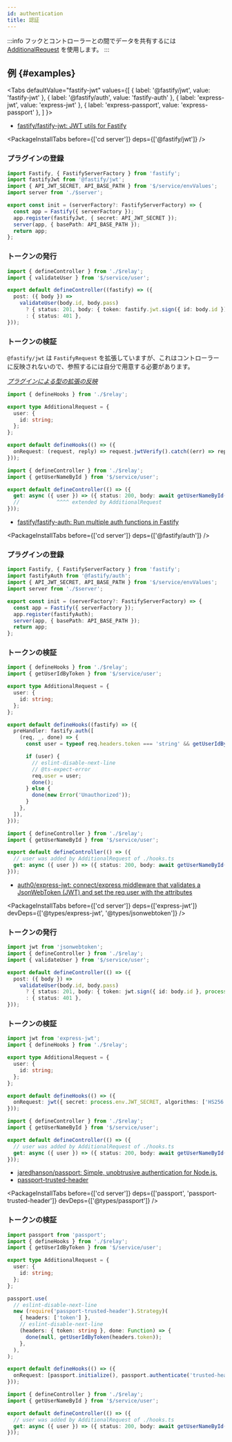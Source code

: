 ```yaml
---
id: authentication
title: 認証
---
```



:::info
フックとコントローラーとの間でデータを共有するには [AdditionalRequest](/docs/reference/additionalRequest) を使用します。
:::

## 例 {#examples}

<Tabs
  defaultValue="fastify-jwt"
  values={[
    { label: '@fastify/jwt', value: 'fastify-jwt' },
    { label: '@fastify/auth', value: 'fastify-auth' },
    { label: 'express-jwt', value: 'express-jwt' },
    { label: 'express-passport', value: 'express-passport' },
  ]
}>
<TabItem value="fastify-jwt">

- [fastify/fastify\-jwt: JWT utils for Fastify](https://github.com/fastify/fastify-jwt)

<PackageInstallTabs before={['cd server']} deps={['@fastify/jwt']} />

<h3>プラグインの登録</h3>

```ts title="$/service/app.ts"
import Fastify, { FastifyServerFactory } from 'fastify';
import fastifyJwt from '@fastify/jwt';
import { API_JWT_SECRET, API_BASE_PATH } from '$/service/envValues';
import server from './$server';

export const init = (serverFactory?: FastifyServerFactory) => {
  const app = Fastify({ serverFactory });
  app.register(fastifyJwt, { secret: API_JWT_SECRET });
  server(app, { basePath: API_BASE_PATH });
  return app;
};
```

<h3>トークンの発行</h3>

```ts title="$/api/token/controller.ts"
import { defineController } from './$relay';
import { validateUser } from '$/service/user';

export default defineController((fastify) => ({
  post: ({ body }) =>
    validateUser(body.id, body.pass)
      ? { status: 201, body: { token: fastify.jwt.sign({ id: body.id }) } }
      : { status: 401 },
}));
```

<h3>トークンの検証</h3>

`@fastify/jwt` は `FastifyRequest` を拡張していますが、これはコントローラーに反映されないので、参照するには自分で用意する必要があります。

_[プラグインによる型の拡張の反映](/docs/reference/additionalRequest#relaying-of-type-extended-by-plugins)_

```ts title="$/api/user/hooks.ts"
import { defineHooks } from './$relay';

export type AdditionalRequest = {
  user: {
    id: string;
  };
};

export default defineHooks(() => ({
  onRequest: (request, reply) => request.jwtVerify().catch((err) => reply.send(err)),
}));
```

```ts title="$/api/user/controller.ts"
import { defineController } from './$relay';
import { getUserNameById } from '$/service/user';

export default defineController(() => ({
  get: async ({ user }) => ({ status: 200, body: await getUserNameById(user.id) }),
  //            ^^^^ extended by AdditionalRequest
}));
```

</TabItem>
<TabItem value="fastify-auth">

- [fastify/fastify\-auth: Run multiple auth functions in Fastify](https://github.com/fastify/fastify-auth)

<PackageInstallTabs before={['cd server']} deps={['@fastify/auth']} />

<h3>プラグインの登録</h3>

```ts title="$/service/app.ts"
import Fastify, { FastifyServerFactory } from 'fastify';
import fastifyAuth from '@fastify/auth';
import { API_JWT_SECRET, API_BASE_PATH } from '$/service/envValues';
import server from './$server';

export const init = (serverFactory?: FastifyServerFactory) => {
  const app = Fastify({ serverFactory });
  app.register(fastifyAuth);
  server(app, { basePath: API_BASE_PATH });
  return app;
};
```

<h3>トークンの検証</h3>

```ts title="$/api/user/hooks.ts"
import { defineHooks } from './$relay';
import { getUserIdByToken } from '$/service/user';

export type AdditionalRequest = {
  user: {
    id: string;
  };
};

export default defineHooks((fastify) => ({
  preHandler: fastify.auth([
    (req, _, done) => {
      const user = typeof req.headers.token === 'string' && getUserIdByToken(req.headers.token);

      if (user) {
        // eslint-disable-next-line
        // @ts-expect-error
        req.user = user;
        done();
      } else {
        done(new Error('Unauthorized'));
      }
    },
  ]),
}));
```

```ts title="$/api/user/controller.ts"
import { defineController } from './$relay';
import { getUserNameById } from '$/service/user';

export default defineController(() => ({
  // user was added by AdditionalRequest of ./hooks.ts
  get: async ({ user }) => ({ status: 200, body: await getUserNameById(user.id) }),
}));
```

</TabItem>
<TabItem value="express-jwt">

- [auth0/express\-jwt: connect/express middleware that validates a JsonWebToken \(JWT\) and set the req\.user with the attributes](https://github.com/auth0/express-jwt)

<PackageInstallTabs
  before={['cd server']}
  deps={['express-jwt']}
  devDeps={['@types/express-jwt', '@types/jsonwebtoken']}
/>

<h3>トークンの発行</h3>

```ts title="$/api/token/controller.ts"
import jwt from 'jsonwebtoken';
import { defineController } from './$relay';
import { validateUser } from '$/service/user';

export default defineController(() => ({
  post: ({ body }) =>
    validateUser(body.id, body.pass)
      ? { status: 201, body: { token: jwt.sign({ id: body.id }, process.env.JWT_SECRET) } }
      : { status: 401 },
}));
```

<h3>トークンの検証</h3>

```ts title="$/api/user/hooks.ts"
import jwt from 'express-jwt';
import { defineHooks } from './$relay';

export type AdditionalRequest = {
  user: {
    id: string;
  };
};

export default defineHooks(() => ({
  onRequest: jwt({ secret: process.env.JWT_SECRET, algorithms: ['HS256'] }),
}));
```

```ts title="$/api/user/controller.ts"
import { defineController } from './$relay';
import { getUserNameById } from '$/service/user';

export default defineController(() => ({
  // user was added by AdditionalRequest of ./hooks.ts
  get: async ({ user }) => ({ status: 200, body: await getUserNameById(user.id) }),
}));
```

</TabItem>
<TabItem value="express-passport">

- [jaredhanson/passport: Simple, unobtrusive authentication for Node\.js\.](https://github.com/jaredhanson/passport)
- [passport-trusted-header](https://www.passportjs.org/packages/passport-trusted-header/)

<PackageInstallTabs
  before={['cd server']}
  deps={['passport', 'passport-trusted-header']}
  devDeps={['@types/passport']}
/>

<h3>トークンの検証</h3>

```ts title="$/api/user/hooks.ts"
import passport from 'passport';
import { defineHooks } from './$relay';
import { getUserIdByToken } from '$/service/user';

export type AdditionalRequest = {
  user: {
    id: string;
  };
};

passport.use(
  // eslint-disable-next-line
  new (require('passport-trusted-header').Strategy)(
    { headers: ['token'] },
    // eslint-disable-next-line
    (headers: { token: string }, done: Function) => {
      done(null, getUserIdByToken(headers.token));
    },
  ),
);

export default defineHooks(() => ({
  onRequest: [passport.initialize(), passport.authenticate('trusted-header', { session: false })],
}));
```

```ts title="$/api/user/controller.ts"
import { defineController } from './$relay';
import { getUserNameById } from '$/service/user';

export default defineController(() => ({
  // user was added by AdditionalRequest of ./hooks.ts
  get: async ({ user }) => ({ status: 200, body: await getUserNameById(user.id) }),
}));
```

</TabItem>
</Tabs>
